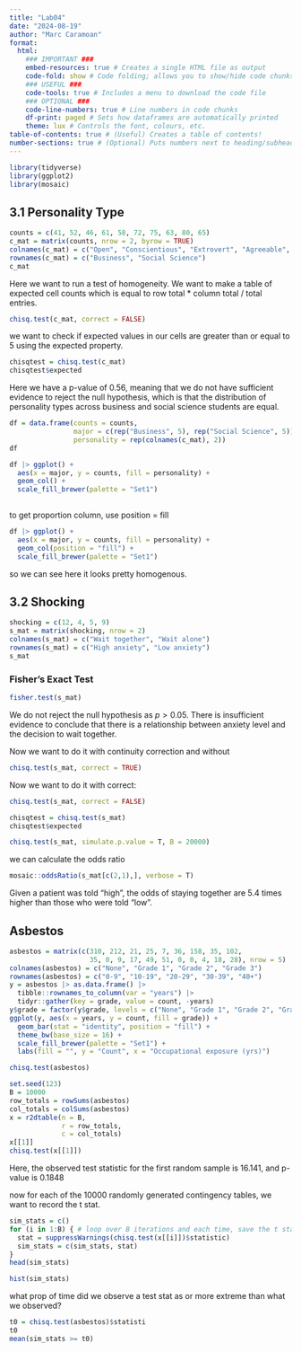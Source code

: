 ```yaml
---
title: "Lab04"
date: "2024-08-19"
author: "Marc Caramoan"
format: 
  html: 
    ### IMPORTANT ###
    embed-resources: true # Creates a single HTML file as output
    code-fold: show # Code folding; allows you to show/hide code chunks
    ### USEFUL ###
    code-tools: true # Includes a menu to download the code file
    ### OPTIONAL ###
    code-line-numbers: true # Line numbers in code chunks
    df-print: paged # Sets how dataframes are automatically printed
    theme: lux # Controls the font, colours, etc.
table-of-contents: true # (Useful) Creates a table of contents!
number-sections: true # (Optional) Puts numbers next to heading/subheadings
---
```


```r
library(tidyverse)
library(ggplot2)
library(mosaic)
```

## 3.1 Personality Type

```r
counts = c(41, 52, 46, 61, 58, 72, 75, 63, 80, 65)
c_mat = matrix(counts, nrow = 2, byrow = TRUE)
colnames(c_mat) = c("Open", "Conscientious", "Extrovert", "Agreeable", "Neurotic")
rownames(c_mat) = c("Business", "Social Science")
c_mat
```

Here we want to run a test of homogeneity. We want to make a table of expected cell counts which is equal to row total \* column total / total entries.

```r
chisq.test(c_mat, correct = FALSE)
```

we want to check if expected values in our cells are greater than or equal to 5 using the expected property.

```r
chisqtest = chisq.test(c_mat)
chisqtest$expected
```

Here we have a p-value of 0.56, meaning that we do not have sufficient evidence to reject the null hypothesis, which is that the distribution of personality types across business and social science students are equal.

```r
df = data.frame(counts = counts,
                major = c(rep("Business", 5), rep("Social Science", 5)),
                personality = rep(colnames(c_mat), 2))
df
```

```r
df |> ggplot() +
  aes(x = major, y = counts, fill = personality) +
  geom_col() + 
  scale_fill_brewer(palette = "Set1")
  
```

to get proportion column, use position = fill

```r
df |> ggplot() +
  aes(x = major, y = counts, fill = personality) +
  geom_col(position = "fill") + 
  scale_fill_brewer(palette = "Set1")
```

so we can see here it looks pretty homogenous.

## 3.2 Shocking

```r
shocking = c(12, 4, 5, 9)
s_mat = matrix(shocking, nrow = 2)
colnames(s_mat) = c("Wait together", "Wait alone")
rownames(s_mat) = c("High anxiety", "Low anxiety")
s_mat
```

### Fisher's Exact Test

```r
fisher.test(s_mat)
```

We do not reject the null hypothesis as $p > 0.05$. There is insufficient evidence to conclude that there is a relationship between anxiety level and the decision to wait together.

Now we want to do it with continuity correction and without

```r
chisq.test(s_mat, correct = TRUE)
```

Now we want to do it with correct:

```r
chisq.test(s_mat, correct = FALSE)
```

```r
chisqtest = chisq.test(s_mat)
chisqtest$expected
```

```r
chisq.test(s_mat, simulate.p.value = T, B = 20000)
```

we can calculate the odds ratio

```r
mosaic::oddsRatio(s_mat[c(2,1),], verbose = T)
```

Given a patient was told "high", the odds of staying together are 5.4 times higher than those who were told "low".

## Asbestos

```r
asbestos = matrix(c(310, 212, 21, 25, 7, 36, 158, 35, 102, 
                    35, 0, 9, 17, 49, 51, 0, 0, 4, 18, 28), nrow = 5)
colnames(asbestos) = c("None", "Grade 1", "Grade 2", "Grade 3")
rownames(asbestos) = c("0-9", "10-19", "20-29", "30-39", "40+")
y = asbestos |> as.data.frame() |> 
  tibble::rownames_to_column(var = "years") |> 
  tidyr::gather(key = grade, value = count, -years)
y$grade = factor(y$grade, levels = c("None", "Grade 1", "Grade 2", "Grade 3"), ordered = TRUE)
ggplot(y, aes(x = years, y = count, fill = grade)) + 
  geom_bar(stat = "identity", position = "fill") + 
  theme_bw(base_size = 16) + 
  scale_fill_brewer(palette = "Set1") + 
  labs(fill = "", y = "Count", x = "Occupational exposure (yrs)")
```

```r
chisq.test(asbestos)
```

```r
set.seed(123)
B = 10000
row_totals = rowSums(asbestos)
col_totals = colSums(asbestos)
x = r2dtable(n = B,
             r = row_totals,
             c = col_totals)
x[[1]]
chisq.test(x[[1]])
```

Here, the observed test statistic for the first random sample is 16.141, and p-value is 0.1848

now for each of the 10000 randomly generated contingency tables, we want to record the t stat.

```r
sim_stats = c()
for (i in 1:B) { # loop over B iterations and each time, save the t stat
  stat = suppressWarnings(chisq.test(x[[i]])$statistic)
  sim_stats = c(sim_stats, stat)
}
head(sim_stats)
```

```r
hist(sim_stats)
```

what prop of time did we observe a test stat as or more extreme than what we observed?

```r
t0 = chisq.test(asbestos)$statisti
t0
mean(sim_stats >= t0)
```
